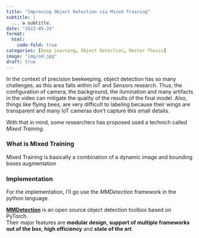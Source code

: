 ```yaml
---
title: "Improving Object Detection via Mixed Training"
subtitle: | 
  ... a subtitle.
date: "2022-05-24"
format:
  html:
    code-fold: true
categories: [Deep Learning, Object Detection, Master Thesis]
image: "img/od.jpg"
draft: true
---
```


<!--------------- post begins here ----------------->

In the context of precision beekeeping, object detection has so many challenges, as this area falls within IoT and Sensors research. Thus, the configuration of camera, the background, the ilumination and many artifacts in the video can mitigate the quality of the results of the final model. Also, things like flying bees, are very difficult to labeling because their wings are transparent and many IoT cameras don't capture this small details.

With that in mind, some researchers has proposed used a technich called *Mixed Training*.

### What is Mixed Training

Mixed Training is basically a combination of a dynamic image and bounding boxes augmentation

### Implementation

For the implementation, I'll go use the *MMDetection* framework in the python language.

::: column-margin
[**MMDetection**](https://github.com/open-mmlab/mmdetection/) is an open source object detection toolbox based on PyTorch.<br>
Their major features are **modular design**, **support of multiple frameworks out of the box**, **high efficiency** and **state of the art**.
:::
